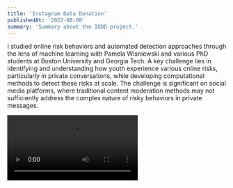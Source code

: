 ```yaml
---
title: 'Instagram Data Donation'
publishedAt: '2022-08-08'
summary: 'Summary about the IGDD project.'
---
```


I studied online risk behaviors and automated detection approaches through the lens of machine learning with Pamela Wisniewski and various PhD students at Boston University and Georgia Tech. A key challenge lies in identifying and understanding how youth experience various online risks, particularly in private conversations, while developing computational methods to detect these risks at scale. The challenge is significant on social media platforms, where traditional content moderation methods may not sufficiently address the complex nature of risky behaviors in private messages.

<Video src="/igdd/igdd_presentation.mp4" />

## Current State of Risk Detection Research

Our systematic review of cyberbullying detection algorithms revealed significant gaps in how researchers approach online risk detection. Most existing detection systems rely heavily on performance metrics without adequately considering the human elements of online risks. We found that while 82.1% of studies incorporated some form of aggression or hostility detection, only 44.6% believed the repetitive nature of harassment, and just 37.5% accounted for power imbalances between perpetrators and victims. This disconnect between theoretical understanding of online risks and computational approaches has led to detection systems that may achieve high accuracy scores but fail to capture the nuanced nature of real-world risk behaviors.

The annotation and evaluation methods used in existing research also showed concerning trends. Over 78% of studies relied on external annotators or crowd workers to label training data, with only 12.5% involving domain experts and even fewer incorporating feedback from youth. This approach to ground truth development often failed to capture the subjective nature of online risks and the varying perspectives of different stakeholders involved in risk incidents.

## Human-Centered Detection Challenges

Through our analysis, we identified critical gaps in how detection systems incorporate human perspectives and experiences. Most existing research (80.4%) did not speculate about or evaluate how their detection models would be utilized in real-life scenarios. This lack of consideration for practical application and human impact suggests a significant disconnect between technical development and real-world needs.

<Image 
  src="/igdd/lit_review.png"
  alt=""
  width={800}
  height={600}
  caption="The boxes display the number of papers examined and retained during each search iteration, with the number of retained papers and the final total of examined papers highlighted in bold."
/>

We also found that when researchers considered stakeholder perspectives, they often focused narrowly on platform moderators or adult observers rather than the youth who experienced these risks. Only 3.6% of studies explicitly considered how their detection systems might support victims of online harassment, and very few papers discussed potential negative consequences or unintended impacts of automated detection systems on user behavior and platform dynamics.

## Instagram Data Donation System

To address the gaps identified in existing research, we developed the Instagram Data Donation (IGDD) system—a novel approach to collecting and analyzing private social media data while maintaining youth agency and privacy. We recruited participants aged 13-21 with active Instagram accounts who experienced at least two uncomfortable or unsafe interactions. This approach directly addressed the limitation of previous research that relied primarily on public data or adult interpretations of youth experiences.

The system enabled participants to download their Instagram data, including private direct messages, and upload it through a secure web-based platform. Participants flagged conversations that made them uncomfortable or unsafe, providing ground truth labels based on their lived experiences. This self-annotation approach captured nuanced aspects of risk that external annotators might miss, such as context-dependent harassment or subtle forms of manipulation.

## Technical Implementation and Security

The IGDD system was built using a comprehensive technical stack designed to ensure data security and user privacy. For AWS infrastructure, we made use of:

1. RDS for secure database storage
2. EC2 for system components and backend processing
3. S3 for encrypted data storage
4. Lambda for automated data processing
5. SES for automated communication

As for the security of this system, the team ensured that the proper measures were taken:

1. All data transitions were encrypted using SSL
2. Database encryption at rest and in transit
3. Secure user authentication and access controls
4. Regular security audits and vulnerability assessments

The system processed and analyzed multiple media files, including personal media files (images, videos, GIFs), Instagram platform media, and external media URLs and links. To ensure data quality and participant authenticity, we implemented extensive verification processes that incorporated comprehensive quality checks of uploaded data, verification of participant eligibility and engagement, and multiple stages of data validation.

<Image 
  src="/igdd/igdd_system.png"
  alt=""
  width={800}
  height={600}
  caption="IGDD system architecture showing the flow from user data submission through AWS cloud processing and storage to the conversation flagging interface."
/>

## Methodological Approach and Results

Our methodology carefully balanced research needs with ethical considerations and the well-being of participants. The study design incorporated a comprehensive risk categorization framework that allowed participants to flag conversations across multiple dimensions of concern. These categories included nudity and pornographic content, sexual messages or solicitations, harassment and threats, hate speech, violence or threats of violence, promotion of illegal activities, and content related to self-injury. This framework enabled participants to accurately describe their uncomfortable or unsafe experiences while providing structured data for analysis.

To ensure the validity and reliability of our data collection, we implemented strict verification procedures throughout the study. These procedures included time-based checks to identify unrealistic response patterns, multiple attention verification questions embedded within the surveys, cross-validation of participant responses for consistency, and a thorough quality assessment of the uploaded Instagram data files. This multi-layered verification approach helped maintain data integrity while respecting participant privacy and agency. As a result, we successfully collected data from 100 verified participants representing a diverse range of demographic backgrounds.

<Image 
  src="/igdd/igdd_ui.png"
  alt=""
  width={800}
  height={600}
  caption="IGDD interface showing the conversation selection panel (left), risk level and type categorization options (center), and additional contextual information collection (right) for participant risk flagging."
/>

Analysis of the collected data revealed several significant patterns in how youth experience and navigate online risks. Notably, 13.13% of conversations (1,452 out of 11,062) were flagged as unsafe by participants. A behavioral pattern showed that participants were more likely to disengage from conversations they perceived as dangerous, suggesting an active risk management strategy among youth. We also observed distinct differences in risk patterns between public and private content, highlighting the importance of analyzing private messages to understand online risks fully. Moreover, participants often used screenshots as documentation when seeking support from friends, indicating the importance of peer support networks in managing online risks. These findings particularly emphasized the importance of incorporating youth perspectives in research design and risk detection systems, as their lived experiences often revealed nuanced patterns that traditional detection approaches might miss.

## Testing Text Summarization Models

While processing the large volume of conversation data from our Instagram study, a key challenge emerged around efficiently analyzing message content while preserving crucial contextual information about risk behaviors. This challenge led to an independent investigation comparing two leading text summarization algorithms, TextRank and LexRank, for their effectiveness in processing social media conversations.

The study evaluated how well each algorithm could identify key sentences that signal risk while reducing the overall volume of text requiring manual review. We tested these approaches on a subset of 20 conversations from our dataset, with 10 containing unsafe content and 10 containing safe interactions. Our analysis revealed that both algorithms could effectively extract sentences containing keywords indicating whether a conversation was safe or dangerous. Particularly interesting was the finding that the summary outputs often contained contextual indicators of risk that simple keyword filtering approaches might miss.

<Image 
  src="/igdd/keywords.png"
  alt=""
  width={800}
  height={600}
  caption="A comparative analysis of LexRank and TextRank performance in safe conversation analysis with the graphs illustrating the relationship between the number of sentences processed and keywords detected."
/>

This methodological innovation proved especially valuable when dealing with longer conversation threads, where manual review of every message would be impractical. The summarization techniques enabled more efficient processing of conversation data while maintaining high sensitivity to risk indicators. These findings suggest that incorporating sophisticated text summarization approaches could significantly improve the scalability of risk detection systems while preserving crucial contextual information about how risks manifest in conversations.

## Next Steps and Reflections

Building on all these insights, several critical areas warrant further investigation:
1. Developing real-time risk detection methods that preserve privacy and user agency
2. Exploring how risk behaviors and detection needs vary across different social platforms and cultural contexts
3. Designing intervention strategies that support rather than supplant youth coping mechanisms
4. Conducting longitudinal studies to understand how risk patterns evolve.

This research surfaces essential questions about power dynamics in online safety research. Traditional approaches often position youth as subjects to be protected rather than agents who actively shape their online experiences and our work demonstrates how incorporating youth perspectives improves the technical effectiveness of detection systems and challenges assumptions about how online risks manifest and are managed. The use of screenshots as evidence when seeking peer support, for instance, reveals how youth leverage platform affordances in ways that adult-centric research approaches might overlook.

These projects on adolescent online safety highlight the interplay between technological affordances and social dynamics in youth online experiences. While computational methods offer promising approaches for detecting and preventing online risks, our research highlights how these technical solutions must be grounded in understanding young people's lived experiences. The tension between protection and agency emerged as a central theme—youth actively navigate risks online, often developing sophisticated coping strategies that overly protective automated systems might disrupt.